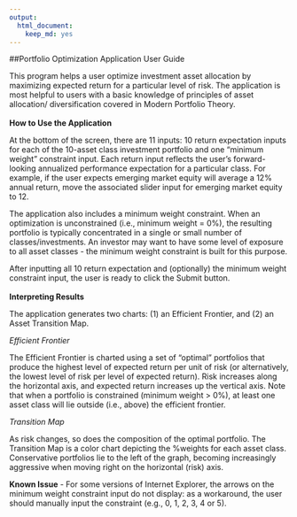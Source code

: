 ---
output: 
  html_document: 
    keep_md: yes
---
##Portfolio Optimization Application User Guide 
<br>

This program helps a user optimize investment asset allocation by maximizing expected return for a particular level of risk. The application is most helpful to users with a basic knowledge of principles of asset allocation/ diversification covered in Modern Portfolio Theory.  
<br>
**How to Use the Application**

At the bottom of the screen, there are 11 inputs: 10 return expectation inputs for each of the 10-asset class investment portfolio and one "minimum weight" constraint input. Each return input reflects the user's forward-looking annualized performance expectation for a particular class.  For example, if the user expects emerging market equity will average a 12% annual return, move the associated slider input for emerging market equity to 12.

The application also includes a minimum weight constraint. When an optimization is unconstrained (i.e., minimum weight = 0%), the resulting portfolio is typically concentrated in a single or small number of classes/investments. An investor may want to have some level of exposure to all asset classes - the minimum weight constraint is built for this purpose.

After inputting all 10 return expectation and (optionally) the minimum weight constraint input, the user is ready to click the Submit button.  
<br>
**Interpreting Results**

The application generates two charts: (1) an Efficient Frontier, and (2) an Asset Transition Map. 

*Efficient Frontier*

The Efficient Frontier is charted using a set of "optimal" portfolios that produce the highest level of expected return per unit of risk (or alternatively, the lowest level of risk per level of expected return). Risk increases along the horizontal axis, and expected return increases up the vertical axis. Note that when a portfolio is constrained (minimum weight > 0%), at least one asset class will lie outside (i.e., above) the efficient frontier.

*Transition Map*

As risk changes, so does the composition of the optimal portfolio. The Transition Map is a color chart depicting the %weights for each asset class. Conservative portfolios lie to the left of the graph, becoming increasingly aggressive when moving right on the horizontal (risk) axis.

**Known Issue** -  For some versions of Internet Explorer, the arrows on the minimum weight constraint input do not display: as a workaround, the user should manually input the constraint (e.g., 0, 1, 2, 3, 4 or 5). 

